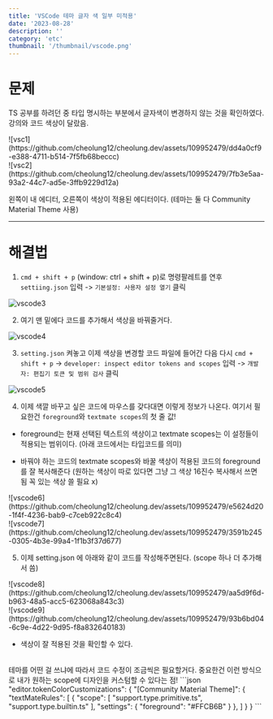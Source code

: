 ```yaml
---
title: 'VSCode 테마 글자 색 일부 미적용'
date: '2023-08-28'
description: ''
category: 'etc'
thumbnail: '/thumbnail/vscode.png'
---
```


# 문제

TS 공부를 하려던 중 타입 명시하는 부분에서 글자색이 변경하지 않는 것을 확인하였다. 강의와 코드 색상이 달랐음. 

<div className='flex justify-center gap-2 w-full'>
    <div className='flex-1'>![vsc1](https://github.com/cheolung12/cheolung.dev/assets/109952479/dd4a0cf9-e388-4711-b514-7f5fb68beccc) </div>
    <div className='flex-1'>![vsc2](https://github.com/cheolung12/cheolung.dev/assets/109952479/7fb3e5aa-93a2-44c7-ad5e-3ffb9229d12a) </div>
</div>

왼쪽이 내 에디터, 오른쪽이 색상이 적용된 에디터이다. (테마는 둘 다 Community Material Theme 사용)

---

# 해결법

1. `cmd + shift + p` (window: ctrl + shift + p)로 명령팔레트를 연후 `settiing.json` 입력 -> `기본설정: 사용자 설정 열기` 클릭

![vscode3](https://github.com/cheolung12/cheolung.dev/assets/109952479/eaa030f6-77ac-44ef-b9a0-940c81a2f01c)

2.  여기 맨 밑에다 코드를 추가해서 색상을 바꿔줄거다.

![vscode4](https://github.com/cheolung12/cheolung.dev/assets/109952479/a6edea23-bd72-4bad-84e9-7a72b4639c27)

3. `setting.json` 켜놓고 이제 색상을 변경할 코드 파일에 들어간 다음  다시 `cmd + shift + p` -> `developer: inspect editor tokens and scopes` 입력 -> `개발자: 편집기 토큰 및 범위 검사` 클릭

![vscode5](https://github.com/cheolung12/cheolung.dev/assets/109952479/5115c96f-a5e6-4a47-bd78-8c8c077efdc1)

4. 이제 색깔 바꾸고 싶은 코드에 마우스를 갖다대면 이렇게 정보가 나온다. 여기서 필요한건 `foreground`와 `textmate scopes`의 첫 줄 값!

- foreground는 현재 선택된 텍스트의 색상이고 textmate scopes는 이 설정들이 적용되는 범위이다. (아래 코드에서는 타입코드를 의미)

- 바꿔야 하는 코드의 textmate scopes와 바꿀 색상이 적용된 코드의 foreground를 잘 복사해준다 <span className='red-bold'>(원하는 색상이 따로 있다면 그냥 그 색상 16진수 복사해서 쓰면 됨 꼭 있는 색상 쓸 필요 x)</span>

<div className='flex justify-center gap-2 w-full'>
    <div className='flex-1'>![vscode6](https://github.com/cheolung12/cheolung.dev/assets/109952479/e5624d20-1f4f-4236-bab9-c7ceb922c8c4) </div>
    <div className='flex-1'>![vscode7](https://github.com/cheolung12/cheolung.dev/assets/109952479/3591b245-0305-4b3e-99a4-1f1b3f37d677) </div>
</div>

5. 이제 setting.json 에 아래와 같이 코드를 작성해주면된다. (scope 하나 더 추가해서 씀)

<div className='flex justify-center gap-2 w-full'>
    <div className='flex-1'>![vscode8](https://github.com/cheolung12/cheolung.dev/assets/109952479/aa5d9f6d-b963-48a5-acc5-623068a843c3) </div>
    <div className='flex-1'>![vscode9](https://github.com/cheolung12/cheolung.dev/assets/109952479/93b6bd04-6c9e-4d22-9d95-f8a832640183) </div>
</div>

- 색상이 잘 적용된 것을 확인할 수 있다.
<br />
테마를 어떤 걸 쓰냐에 따라서 코드 수정이 조금씩은 필요할거다. 중요한건 이런 방식으로 내가 원하는 scope에 디자인을 커스텀할 수 있다는 점!
```json
"editor.tokenColorCustomizations": {
    "[Community Material Theme]": {
      "textMateRules": [
        {
          "scope": [
            "support.type.primitive.ts",
            "support.type.builtin.ts"
          ],
          "settings": {
            "foreground": "#FFCB6B"
          }
        },
      ]
    }
  }
```